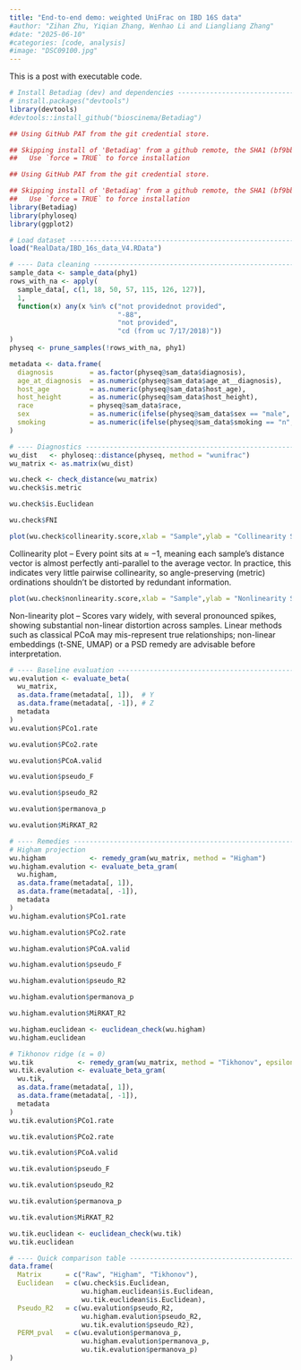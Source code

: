 ```yaml
---
title: "End-to-end demo: weighted UniFrac on IBD 16S data"
#author: "Zihan Zhu, Yiqian Zhang, Wenhao Li and Liangliang Zhang"
#date: "2025-06-10"
#categories: [code, analysis]
#image: "DSC09100.jpg"
---
```


This is a post with executable code.

```r
# Install Betadiag (dev) and dependencies ---------------------------------
# install.packages("devtools")
library(devtools)
#devtools::install_github("bioscinema/Betadiag")
```

```r
## Using GitHub PAT from the git credential store.

## Skipping install of 'Betadiag' from a github remote, the SHA1 (bf9bbd2c) has not changed since last install.
##   Use `force = TRUE` to force installation
```


```r
## Using GitHub PAT from the git credential store.

## Skipping install of 'Betadiag' from a github remote, the SHA1 (bf9bbd2c) has not changed since last install.
##   Use `force = TRUE` to force installation
library(Betadiag)
library(phyloseq)
library(ggplot2)

# Load dataset ------------------------------------------------------------
load("RealData/IBD_16s_data_V4.RData")

# ---- Data cleaning ------------------------------------------------------
sample_data <- sample_data(phy1)
rows_with_na <- apply(
  sample_data[, c(1, 18, 50, 57, 115, 126, 127)],
  1,
  function(x) any(x %in% c("not providednot provided",
                           "-88",
                           "not provided",
                           "cd (from uc 7/17/2018)"))
)
physeq <- prune_samples(!rows_with_na, phy1)

metadata <- data.frame(
  diagnosis         = as.factor(physeq@sam_data$diagnosis),
  age_at_diagnosis  = as.numeric(physeq@sam_data$age_at__diagnosis),
  host_age          = as.numeric(physeq@sam_data$host_age),
  host_height       = as.numeric(physeq@sam_data$host_height),
  race              = physeq@sam_data$race,
  sex               = as.numeric(ifelse(physeq@sam_data$sex == "male", 1, 0)),
  smoking           = as.numeric(ifelse(physeq@sam_data$smoking == "n", 0, 1))
)

# ---- Diagnostics --------------------------------------------------------
wu_dist   <- phyloseq::distance(physeq, method = "wunifrac")
wu_matrix <- as.matrix(wu_dist)

wu.check <- check_distance(wu_matrix)
wu.check$is.metric
```

```r
wu.check$is.Euclidean
```

```r
wu.check$FNI
```

```r
plot(wu.check$collinearity.score,xlab = "Sample",ylab = "Collinearity Score") 
```

Collinearity plot – Every point sits at ≈ −1, meaning each sample’s distance vector is almost perfectly anti-parallel to the average vector. In practice, this indicates very little pairwise collinearity, so angle-preserving (metric) ordinations shouldn’t be distorted by redundant information.

```r
plot(wu.check$nonlinearity.score,xlab = "Sample",ylab = "Nonlinearity Score") 
```

Non-linearity plot – Scores vary widely, with several pronounced spikes, showing substantial non-linear distortion across samples. Linear methods such as classical PCoA may mis-represent true relationships; non-linear embeddings (t-SNE, UMAP) or a PSD remedy are advisable before interpretation.

```r
# ---- Baseline evaluation ------------------------------------------------
wu.evalution <- evaluate_beta(
  wu_matrix,
  as.data.frame(metadata[, 1]),  # Y
  as.data.frame(metadata[, -1]), # Z
  metadata
)
wu.evalution$PCo1.rate
```

```r
wu.evalution$PCo2.rate
```

```r
wu.evalution$PCoA.valid
```

```r
wu.evalution$pseudo_F
```

```r
wu.evalution$pseudo_R2
```

```r
wu.evalution$permanova_p
```

```r
wu.evalution$MiRKAT_R2
```

```r
# ---- Remedies -----------------------------------------------------------
# Higham projection
wu.higham           <- remedy_gram(wu_matrix, method = "Higham")
wu.higham.evalution <- evaluate_beta_gram(
  wu.higham,
  as.data.frame(metadata[, 1]),
  as.data.frame(metadata[, -1]),
  metadata
)
wu.higham.evalution$PCo1.rate
```

```r
wu.higham.evalution$PCo2.rate
```

```r
wu.higham.evalution$PCoA.valid
```

```r
wu.higham.evalution$pseudo_F
```

```r
wu.higham.evalution$pseudo_R2
```

```r
wu.higham.evalution$permanova_p
```

```r
wu.higham.evalution$MiRKAT_R2
```

```r
wu.higham.euclidean <- euclidean_check(wu.higham)
wu.higham.euclidean
```

```r
# Tikhonov ridge (ε = 0)
wu.tik           <- remedy_gram(wu_matrix, method = "Tikhonov", epsilon = 0)
wu.tik.evalution <- evaluate_beta_gram(
  wu.tik,
  as.data.frame(metadata[, 1]),
  as.data.frame(metadata[, -1]),
  metadata
)
wu.tik.evalution$PCo1.rate
```

```r
wu.tik.evalution$PCo2.rate
```

```r
wu.tik.evalution$PCoA.valid
```

```r
wu.tik.evalution$pseudo_F
```

```r
wu.tik.evalution$pseudo_R2
```

```r
wu.tik.evalution$permanova_p
```

```r
wu.tik.evalution$MiRKAT_R2
```

```r
wu.tik.euclidean <- euclidean_check(wu.tik)
wu.tik.euclidean
```

```r
# ---- Quick comparison table --------------------------------------------
data.frame(
  Matrix      = c("Raw", "Higham", "Tikhonov"),
  Euclidean   = c(wu.check$is.Euclidean,
                  wu.higham.euclidean$is.Euclidean,
                  wu.tik.euclidean$is.Euclidean),
  Pseudo_R2   = c(wu.evalution$pseudo_R2,
                  wu.higham.evalution$pseudo_R2,
                  wu.tik.evalution$pseudo_R2),
  PERM_pval   = c(wu.evalution$permanova_p,
                  wu.higham.evalution$permanova_p,
                  wu.tik.evalution$permanova_p)
)
```


